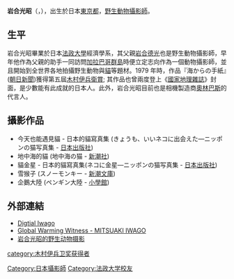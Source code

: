 '''岩合光昭'''（{{lang-ja|岩合 光昭}}，{{bd|1950年|11月27日|}}），出生於日本[[東京都|東京都]]，[[野生動物|野生動物]][[攝影師|攝影師]]。

==生平==
岩合光昭畢業於日本[[法政大學_(日本)|法政大學]]經濟學系，其父親[[岩合德光|岩合德光]]也是野生動物攝影師，早年他作為父親的助手一同訪問[[加拉巴哥群島|加拉巴哥群島]]時便立定志向作為一個動物攝影師，並且開始到全世界各地拍攝野生動物與[[貓|貓]]等題材。1979 年時，作品『海からの手紙』([[朝日新聞|朝日新聞]])獲得第五屆[[木村伊兵衛賞|木村伊兵衛賞]]; 其作品也曾兩度登上《[[國家地理雜誌|國家地理雜誌]]》封面，是少數能有此成就的日本人。此外，岩合光昭目前也是相機製造商[[奧林巴斯|奧林巴斯]]的代言人。

== 攝影作品 ==
* 今天也能遇見貓 - 日本的貓寫真集 (きょうも、いいネコに出会えた—ニッポンの猫写真集 - [[日本出版社|日本出版社]])
* 地中海的貓 (地中海の猫 - [[新潮社|新潮社]])
* 貓金星 - 日本的貓寫真集(ネコに金星—ニッポンの猫写真集 - [[日本出版社|日本出版社]])
* 雪猴子 (スノーモンキー - [[新潮文庫|新潮文庫]])
* 企鵝大陸 (ペンギン大陸 - [[小學館|小學館]])

== 外部連結 ==
* [http://www.digitaliwago.com/ Digtial Iwago] {{Wayback|url=http://www.digitaliwago.com/ |date=20080516094956 }}
* [https://web.archive.org/web/20080523160547/http://www.olympus.co.jp/en/gww/ Global Warming Witness - MITSUAKI IWAGO]
* [https://web.archive.org/web/20151107081406/http://pcworld.ccw.com.cn/next_gear/1/2007/1119/464.shtml 岩合光昭的野生动物摄影]

{{Authority control}}
{{DEFAULTSORT:Iwago, Mitsuaki}}
[[Category:日本攝影師|Category:日本攝影師]]
[[category:木村伊兵卫奖获得者|category:木村伊兵卫奖获得者]]
[[Category:法政大学校友|Category:法政大学校友]]